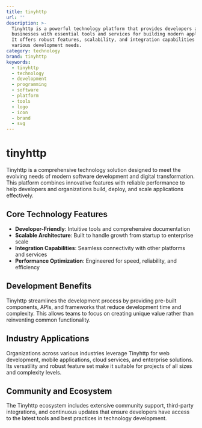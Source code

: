 ```yaml
---
title: tinyhttp
url: ''
description: >-
  Tinyhttp is a powerful technology platform that provides developers and
  businesses with essential tools and services for building modern applications.
  It offers robust features, scalability, and integration capabilities for
  various development needs.
category: technology
brand: tinyhttp
keywords:
  - tinyhttp
  - technology
  - development
  - programming
  - software
  - platform
  - tools
  - logo
  - icon
  - brand
  - svg
---
```


# tinyhttp

Tinyhttp is a comprehensive technology solution designed to meet the evolving needs of modern software development and digital transformation. This platform combines innovative features with reliable performance to help developers and organizations build, deploy, and scale applications effectively.

## Core Technology Features

- **Developer-Friendly**: Intuitive tools and comprehensive documentation
- **Scalable Architecture**: Built to handle growth from startup to enterprise scale
- **Integration Capabilities**: Seamless connectivity with other platforms and services
- **Performance Optimization**: Engineered for speed, reliability, and efficiency

## Development Benefits

Tinyhttp streamlines the development process by providing pre-built components, APIs, and frameworks that reduce development time and complexity. This allows teams to focus on creating unique value rather than reinventing common functionality.

## Industry Applications

Organizations across various industries leverage Tinyhttp for web development, mobile applications, cloud services, and enterprise solutions. Its versatility and robust feature set make it suitable for projects of all sizes and complexity levels.

## Community and Ecosystem

The Tinyhttp ecosystem includes extensive community support, third-party integrations, and continuous updates that ensure developers have access to the latest tools and best practices in technology development.
